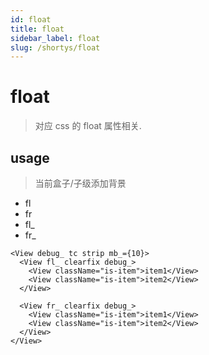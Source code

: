 ```yaml
---
id: float
title: float
sidebar_label: float
slug: /shortys/float
---
```


# float

> 对应 css 的 float 属性相关.

## usage

> 当前盒子/子级添加背景

- fl
- fr 
- fl_
- fr_

```tsx live
<View debug_ tc strip mb_={10}>
  <View fl_ clearfix debug_>
    <View className="is-item">item1</View>
    <View className="is-item">item2</View>
  </View>

  <View fr_ clearfix debug_>
    <View className="is-item">item1</View>
    <View className="is-item">item2</View>
  </View>
</View>
```
